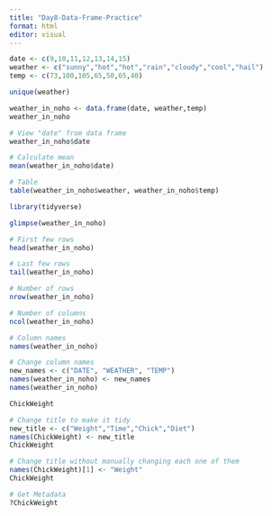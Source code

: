 ```yaml
---
title: "Day8-Data-Frame-Practice"
format: html
editor: visual
---
```


```r
date <- c(9,10,11,12,13,14,15)
weather <- c("sunny","hot","hot","rain","cloudy","cool","hail")
temp <- c(73,100,105,65,50,65,40)
```

```r
unique(weather)
```

```r
weather_in_noho <- data.frame(date, weather,temp)
weather_in_noho
```

```r
# View "date" from data frame
weather_in_noho$date

# Calculate mean
mean(weather_in_noho$date)

# Table
table(weather_in_noho$weather, weather_in_noho$temp)
```

```r
library(tidyverse)

glimpse(weather_in_noho)
```

```r
# First few rows
head(weather_in_noho)

# Last few rows
tail(weather_in_noho)

# Number of rows
nrow(weather_in_noho)

# Number of columns
ncol(weather_in_noho)

# Column names
names(weather_in_noho)
```

```r
# Change column names
new_names <- c("DATE", "WEATHER", "TEMP")
names(weather_in_noho) <- new_names
names(weather_in_noho)
```

```r
ChickWeight
```

```r
# Change title to make it tidy
new_title <- c("Weight","Time","Chick","Diet")
names(ChickWeight) <- new_title
ChickWeight
```

```r
# Change title without manually changing each one of them
names(ChickWeight)[1] <- "Weight"
ChickWeight
```

```r
# Get Metadata
?ChickWeight
```
